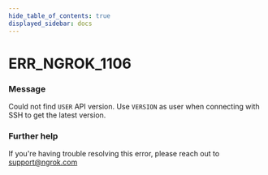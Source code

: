 ```yaml
---
hide_table_of_contents: true
displayed_sidebar: docs
---
```



# ERR_NGROK_1106

### Message

Could not find `USER` API version. Use `VERSION` as user when connecting with SSH to get the latest version.

<ErrorDetails error="err_ngrok_1106" />

### Further help

If you're having trouble resolving this error, please reach out to [support@ngrok.com](mailto:support@ngrok.com?subject=Help%20with%20ERR_NGROK_1106)

